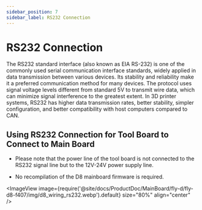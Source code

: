 ```yaml
---
sidebar_position: 7
sidebar_label: RS232 Connection
---
```







# RS232 Connection

The RS232 standard interface (also known as EIA RS-232) is one of the commonly used serial communication interface standards, widely applied in data transmission between various devices. Its stability and reliability make it a preferred communication method for many devices. The protocol uses signal voltage levels different from standard 5V to transmit wire data, which can minimize signal interference to the greatest extent. In 3D printer systems, RS232 has higher data transmission rates, better stability, simpler configuration, and better compatibility with host computers compared to CAN.

## Using RS232 Connection for Tool Board to Connect to Main Board

* Please note that the power line of the tool board is not connected to the RS232 signal line but to the 12V-24V power supply line.

* No recompilation of the D8 mainboard firmware is required.

<ImageView image={require('@site/docs/ProductDoc/MainBoard/fly-d/fly-d8-f407/img/d8_wiring_rs232.webp').default} size="80%" align="center" />

<GetRS232ID />